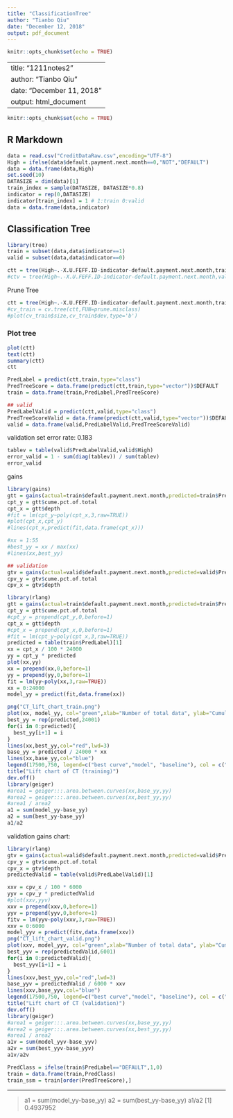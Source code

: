 ```yaml
---
title: "ClassificationTree"
author: "Tianbo Qiu"
date: "December 12, 2018"
output: pdf_document
---
```


```r
knitr::opts_chunk$set(echo = TRUE)
```

---
title: "1211notes2"
author: "Tianbo Qiu"
date: "December 11, 2018"
output: html_document
---

```r
knitr::opts_chunk$set(echo = TRUE)
```

## R Markdown

```r
data = read.csv("CreditDataRaw.csv",encoding="UTF-8")
High = ifelse(data$default.payment.next.month==0,"NOT","DEFAULT")
data = data.frame(data,High)
set.seed(10)
DATASIZE = dim(data)[1]
train_index = sample(DATASIZE, DATASIZE*0.8)
indicator = rep(0,DATASIZE)
indicator[train_index] = 1 # 1:train 0:valid
data = data.frame(data,indicator)

```

## Classification Tree
```r
library(tree)
train = subset(data,data$indicator==1)
valid = subset(data,data$indicator==0)

ctt = tree(High~.-X.U.FEFF.ID-indicator-default.payment.next.month,train)
#ctv = tree(High~.-X.U.FEFF.ID-indicator-default.payment.next.month,valid)

```

Prune Tree
```r
ctt = tree(High~.-X.U.FEFF.ID-indicator-default.payment.next.month,train,mindev=0.001)
#cv_train = cv.tree(ctt,FUN=prune.misclass)
#plot(cv_train$size,cv_train$dev,type='b')
```

### Plot tree
```r
plot(ctt)
text(ctt)
summary(ctt)
ctt
```

```r
PredLabel = predict(ctt,train,type="class")
PredTreeScore = data.frame(predict(ctt,train,type="vector"))$DEFAULT
train = data.frame(train,PredLabel,PredTreeScore)

## valid
PredLabelValid = predict(ctt,valid,type="class")
PredTreeScoreValid = data.frame(predict(ctt,valid,type="vector"))$DEFAULT
valid = data.frame(valid,PredLabelValid,PredTreeScoreValid)
```

validation set error rate: 0.183
```r
tablev = table(valid$PredLabelValid,valid$High)
error_valid = 1 - sum(diag(tablev)) / sum(tablev)
error_valid
```
gains
```r
library(gains)
gtt = gains(actual=train$default.payment.next.month,predicted=train$PredTreeScore,optimal=TRUE)
cpt_y = gtt$cume.pct.of.total
cpt_x = gtt$depth
#fit = lm(cpt_y~poly(cpt_x,3,raw=TRUE))
#plot(cpt_x,cpt_y)
#lines(cpt_x,predict(fit,data.frame(cpt_x)))

#xx = 1:55
#best_yy = xx / max(xx)
#lines(xx,best_yy)

## validation
gtv = gains(actual=valid$default.payment.next.month,predicted=valid$PredTreeScoreValid,optimal=TRUE)
cpv_y = gtv$cume.pct.of.total
cpv_x = gtv$depth
```

```r
library(rlang)
gtt = gains(actual=train$default.payment.next.month,predicted=train$PredTreeScore,optimal=TRUE)
cpt_y = gtt$cume.pct.of.total
#cpt_y = prepend(cpt_y,0,before=1)
cpt_x = gtt$depth
#cpt_x = prepend(cpt_x,0,before=1)
#fit = lm(cpt_y~poly(cpt_x,3,raw=TRUE))
predicted = table(train$PredLabel)[1]
xx = cpt_x / 100 * 24000
yy = cpt_y * predicted
plot(xx,yy)
xx = prepend(xx,0,before=1)
yy = prepend(yy,0,before=1)
fit = lm(yy~poly(xx,3,raw=TRUE))
xx = 0:24000
model_yy = predict(fit,data.frame(xx))

png("CT_lift_chart_train.png")
plot(xx, model_yy, col="green",xlab="Number of total data", ylab="Cumulative number of target data")
best_yy = rep(predicted,24001)
for(i in 0:predicted){
  best_yy[i+1] = i
}
lines(xx,best_yy,col="red",lwd=3)
base_yy = predicted / 24000 * xx
lines(xx,base_yy,col="blue")
legend(17500,750, legend=c("best curve","model", "baseline"), col = c("red","green","blue"), lwd=c(1,1,1),cex=1)
title("Lift chart of CT (training)")
dev.off()
library(geiger)
#area1 = geiger:::.area.between.curves(xx,base_yy,yy)
#area2 = geiger:::.area.between.curves(xx,best_yy,yy)
#area1 / area2
a1 = sum(model_yy-base_yy)
a2 = sum(best_yy-base_yy)
a1/a2
```

validation gains chart:
```r
library(rlang)
gtv = gains(actual=valid$default.payment.next.month,predicted=valid$PredTreeScoreValid,optimal=TRUE)
cpv_y = gtv$cume.pct.of.total
cpv_x = gtv$depth
predictedValid = table(valid$PredLabelValid)[1]

xxv = cpv_x / 100 * 6000
yyv = cpv_y * predictedValid
#plot(xxv,yyv)
xxv = prepend(xxv,0,before=1)
yyv = prepend(yyv,0,before=1)
fitv = lm(yyv~poly(xxv,3,raw=TRUE))
xxv = 0:6000
model_yyv = predict(fitv,data.frame(xxv))
png("CT_lift_chart_valid.png")
plot(xxv, model_yyv, col="green",xlab="Number of total data", ylab="Cumulative number of target data")
best_yyv = rep(predictedValid,6001)
for(i in 0:predictedValid){
  best_yyv[i+1] = i
}
lines(xxv,best_yyv,col="red",lwd=3)
base_yyv = predictedValid / 6000 * xxv
lines(xxv,base_yyv,col="blue")
legend(17500,750, legend=c("best curve","model", "baseline"), col = c("red","green","blue"), lwd=c(1,1,1),cex=1)
title("Lift chart of CT (validation)")
dev.off()
library(geiger)
#area1 = geiger:::.area.between.curves(xx,base_yy,yy)
#area2 = geiger:::.area.between.curves(xx,best_yy,yy)
#area1 / area2
a1v = sum(model_yyv-base_yyv)
a2v = sum(best_yyv-base_yyv)
a1v/a2v
```


```r
PredClass = ifelse(train$PredLabel=="DEFAULT",1,0)
train = data.frame(train,PredClass)
train_ssm = train[order(PredTreeScore),]

```


---
> a1 = sum(model_yy-base_yy)
> a2 = sum(best_yy-base_yy)
> a1/a2
[1] 0.4937952
